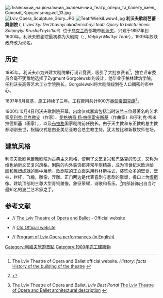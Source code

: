 [[File:Львівський_національний_академічний_театр_опери_та_балету_імені_Соломії_Крушельницької_13.jpg|thumb]]
[[File:Lviv_Opera_Sculpture_Glory.JPG|thumb]]
[[File:TeatrWielkiLwow4.jpg|thumb]]
'''利沃夫歌剧芭蕾舞剧院''' ({{lang-ua|Львівський Державний академічний театр опери та балету імені Соломії Крушельницької}}, ''L'vivs'kyi Derzhavnyi akademichnyi teatr Opery ta baletu imeni Solomyiyi Krushel'nyts'koii''）位于[[乌克兰|乌克兰]]西部城市[[利沃夫|利沃夫]]，兴建于1897年到1900年。利沃夫歌剧院最初称为大剧院（{{lang-pl|Teatr Wielki}}; {{lang-ua|Великий міський театр}}, ''Velykyi Mis'kyi Teatr''），1939年苏联政府改为现名。

== 历史 ==
1895年，利沃夫市为兴建大剧院举行设计竞赛，吸引了大批参赛者<ref name=Opera>The Lviv Theatre of Opera and Ballet official website.  ''History: facts'' [http://www.lvivopera.org/contents/history/facts/index.en.html History of the building of the theatre] {{Wayback|url=http://www.lvivopera.org/contents/history/facts/index.en.html |date=20070929062127 }}</ref>。独立评审委员会毫不犹豫地选择了Zygmunt Gorgolewski的设计，他毕业于柏林建筑学院，任利沃夫高等艺术工业学院院长。Gorgolewski将大剧院规划在人口稠密的市中心。

1897年6月奠基，施工持续了三年。工程费用共计600万[[奥匈帝国克朗|奥匈帝国克朗]]<ref name="Papee">{{pl icon}} {{cite book | author =Fryderyk Papée | coauthors = | title =Historia miasta Lwowa w zarysie (Concise history of the city of Lwów) | year =1924 | editor = | pages = | chapter =Lwów nowoczesny - Okres samorządowy | chapterurl =http://www.lwow.com.pl/historia/papee3.html#24 | publisher =Książnica Polska | location =Lwów-Warsaw | id = | url =http://www.lwow.com.pl/historia/papee3.html | format = | accessdate = | archive-date =2019-12-30 | archive-url =https://web.archive.org/web/20191230213752/http://www.lwow.com.pl/historia/papee3.html | dead-url =no }}</ref>。

1900年10月4日利沃夫歌剧院开幕。出席仪式嘉宾包括当时波兰三位最著名的艺术家[[亨利克·显克微支|亨利克·显克微支]]（作家）、[[伊格纳奇·扬·帕德雷夫斯基|伊格纳奇·扬·帕德雷夫斯基]]（作曲家）和亨利克·希米拉德斯基（画家），，以及[[布拉格|布拉格]]国家剧院前任院长。由于天主教和东正教的总主教都刚刚去世，祝福仪式是由亚美尼亚教会总主教主持，犹太拉比和新教牧师在场。

== 建筑风格 ==
利沃夫歌剧芭蕾舞剧院为古典主义风格，使用了[[文艺复兴|文艺复兴]]和[[巴洛克|巴洛克]]的形式，又称为维也纳新文艺复兴风格。剧院的内外装饰都非常华丽精美，成为19世纪末欧洲绘画和雕塑成就的集中展示。歌剧院的正立面采用[[科林斯柱式|科林斯柱式]]，装饰众多的壁龛，壁柱，栏杆，飞檐，雕像，浮雕。正门两边是代表喜剧与悲剧的雕塑，檐口上为[[缪斯|缪斯]]像。建筑顶部的三尊大型青铜雕像，象征荣耀，诗歌和音乐。<ref>The Lviv Theatre of Opera and Ballet, ''Lviv Best Portal'' [http://www.lvivbest.com/en/theaters/lviv-opera-and-ballet-theatre The Lviv Theatre of Opera and Ballet architectural description] {{Wayback|url=http://www.lvivbest.com/en/theaters/lviv-opera-and-ballet-theatre |date=20100630001959 }}</ref>内部装饰出自当时最知名的波兰艺术家之手。

== 参考文献 ==
{{commonscat|Lviv Opera House}}
{{reflist}}
<div class="references-small">
* {{uk icon}}/{{en icon}}/{{pl icon}} [http://www.opera.lviv.ua/ The Lviv Theatre of Opera and Ballet] {{Wayback|url=http://www.opera.lviv.ua/ |date=20201116201531 }} - Official website
* {{uk icon}}/{{en icon}}/{{ru icon}} [https://web.archive.org/web/20080621110156/http://www.lvivopera.org/ Old Official website]
* {{uk icon}}/{{en icon}}/{{ru icon}} [https://web.archive.org/web/20100212104428/http://www.inlviv.info/travel/opera/ Program of Lviv Opera performances (in English)]
</div>

{{coord|49|50|39|N|24|01|35|E|display=title|type:landmark_source:frwiki}}

[[Category:利維夫旅遊景點|Category:利維夫旅遊景點]]
[[Category:1900年完工建築物|Category:1900年完工建築物]]